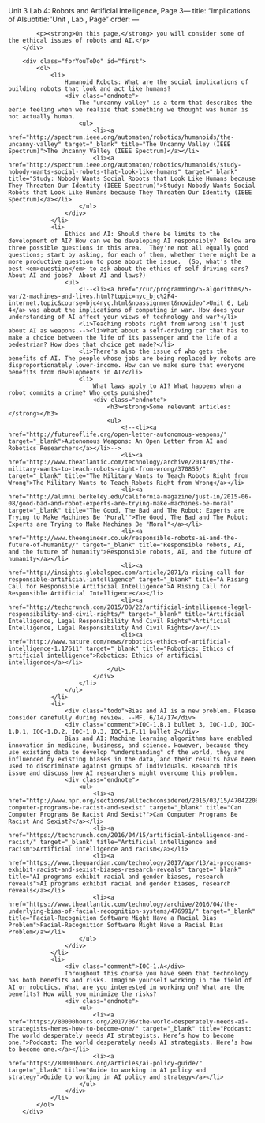 Unit 3 Lab 4: Robots and Artificial Intelligence, Page 3---
title: "Implications of AIsubtitle: "Unit , Lab , Page"
order:
---
        <div class="learn">
        	<p><strong>On this page,</strong> you will consider some of the ethical issues of robots and AI.</p>
        </div>
        
        <div class="forYouToDo" id="first">
        	<ol>
            	<li>
                    Humanoid Robots: What are the social implications of building robots that look and act like humans?
                    <div class="endnote">
                        The "uncanny valley" is a term that describes the eerie feeling when we realize that something we thought was human is not actually human.
                        <ul>
                            <li><a href="http://spectrum.ieee.org/automaton/robotics/humanoids/the-uncanny-valley" target="_blank" title="The Uncanny Valley (IEEE Spectrum)">The Uncanny Valley (IEEE Spectrum)</a></li>
                            <li><a href="http://spectrum.ieee.org/automaton/robotics/humanoids/study-nobody-wants-social-robots-that-look-like-humans" target="_blank" title="Study: Nobody Wants Social Robots that Look Like Humans because They Threaten Our Identity (IEEE Spectrum)">Study: Nobody Wants Social Robots that Look Like Humans because They Threaten Our Identity (IEEE Spectrum)</a></li>
                        </ul>
                    </div>
                </li>
                <li>
                    Ethics and AI: Should there be limits to the development of AI? How can we be developing AI responsibly?  Below are three possible questions in this area.  They're not all equally good questions; start by asking, for each of them, whether there might be a more productive question to pose about the issue.  (So, what's the best <em>question</em> to ask about the ethics of self-driving cars?  About AI and jobs?  About AI and laws?)
                    <ul>
                        <!--<li><a href="/cur/programming/5-algorithms/5-war/2-machines-and-lives.html?topic=nyc_bjc%2F4-internet.topic&course=bjc4nyc.html&noassignment&novideo">Unit 6, Lab 4</a> was about the implications of computing in war. How does your understanding of AI affect your views of technology and war?</li>
                        <li>Teaching robots right from wrong isn't just about AI as weapons.--><li>What about a self-driving car that has to make a choice between the life of its passenger and the life of a pedestrian? How does that choice get made?</li>
                        <li>There's also the issue of who gets the benefits of AI. The people whose jobs are being replaced by robots are disproportionately lower-income. How can we make sure that everyone benefits from developments in AI?</li>
                        <li>
                            What laws apply to AI? What happens when a robot commits a crime? Who gets punished?
                            <div class="endnote">
                                <h3><strong>Some relevant articles:</strong></h3>
                                <ul>
                                    <!--<li><a href="http://futureoflife.org/open-letter-autonomous-weapons/" target="_blank">Autonomous Weapons: An Open Letter from AI and Robotics Researchers</a></li>-->
                                    <li><a href="http://www.theatlantic.com/technology/archive/2014/05/the-military-wants-to-teach-robots-right-from-wrong/370855/" target="_blank" title="The Military Wants to Teach Robots Right from Wrong">The Military Wants to Teach Robots Right from Wrong</a></li>
                                    <li><a href="http://alumni.berkeley.edu/california-magazine/just-in/2015-06-08/good-bad-and-robot-experts-are-trying-make-machines-be-moral" target="_blank" title="The Good, The Bad and The Robot: Experts are Trying to Make Machines Be 'Moral'">The Good, The Bad and The Robot: Experts are Trying to Make Machines Be "Moral"</a></li>
                                    <li><a href="http://www.theengineer.co.uk/responsible-robots-ai-and-the-future-of-humanity/" target="_blank" title="Responsible robots, AI, and the future of humanity">Responsible robots, AI, and the future of humanity</a></li>
                                    <li><a href="http://insights.globalspec.com/article/2071/a-rising-call-for-responsible-artificial-intelligence" target="_blank" title="A Rising Call for Responsible Artificial Intelligence">A Rising Call for Responsible Artificial Intelligence</a></li>
                                    <li><a href="http://techcrunch.com/2015/08/22/artificial-intelligence-legal-responsibility-and-civil-rights/" target="_blank" title="Artificial Intelligence, Legal Responsibility And Civil Rights">Artificial Intelligence, Legal Responsibility And Civil Rights</a></li>
                                    <li><a href="http://www.nature.com/news/robotics-ethics-of-artificial-intelligence-1.17611" target="_blank" title="Robotics: Ethics of artificial intelligence">Robotics: Ethics of artificial intelligence</a></li>
                                </ul>
                            </div>
                        </li>
                    </ul>
                </li>
                <li>
                    <div class="todo">Bias and AI is a new problem. Please consider carefully during review. --MF, 6/14/17</div>
                    <div class="comment">IOC-1.B.1 bullet 3, IOC-1.D, IOC-1.D.1, IOC-1.D.2, IOC-1.D.3, IOC-1.F.11 bullet 2</div>
                    Bias and AI: Machine learning algorithms have enabled innovation in medicine, business, and science. However, because they use existing data to develop "understanding" of the world, they are influenced by existing biases in the data, and their results have been used to discriminate against groups of individuals. Research this issue and discuss how AI researchers might overcome this problem.
                    <div class="endnote">
                        <ul>
                            <li><a href="http://www.npr.org/sections/alltechconsidered/2016/03/15/470422089/can-computer-programs-be-racist-and-sexist" target="_blank" title="Can Computer Programs Be Racist And Sexist?">Can Computer Programs Be Racist And Sexist?</a></li>
                            <li><a href="https://techcrunch.com/2016/04/15/artificial-intelligence-and-racist/" target="_blank" title="Artificial intelligence and racism">Artificial intelligence and racism</a></li>
                            <li><a href="https://www.theguardian.com/technology/2017/apr/13/ai-programs-exhibit-racist-and-sexist-biases-research-reveals" target="_blank" title="AI programs exhibit racial and gender biases, research reveals">AI programs exhibit racial and gender biases, research reveals</a></li>
                            <li><a href="https://www.theatlantic.com/technology/archive/2016/04/the-underlying-bias-of-facial-recognition-systems/476991/" target="_blank" title="Facial-Recognition Software Might Have a Racial Bias Problem">Facial-Recognition Software Might Have a Racial Bias Problem</a></li>
                        </ul>
                    </div>
                </li>
                <li>
                    <div class="comment">IOC-1.A</div>
                    Throughout this course you have seen that technology has both benefits and risks. Imagine yourself working in the field of AI or robotics. What are you interested in working on? What are the benefits? How will you minimize the risks?
                    <div class="endnote">
                        <ul>
                            <li><a href="https://80000hours.org/2017/06/the-world-desperately-needs-ai-strategists-heres-how-to-become-one/" target="_blank" title="Podcast: The world desperately needs AI strategists. Here’s how to become one.">Podcast: The world desperately needs AI strategists. Here’s how to become one.</a></li>
                            <li><a href="https://80000hours.org/articles/ai-policy-guide/" target="_blank" title="Guide to working in AI policy and strategy">Guide to working in AI policy and strategy</a></li>
                        </ul>
                    </div>
                </li>
            </ol>
        </div>
        
        

